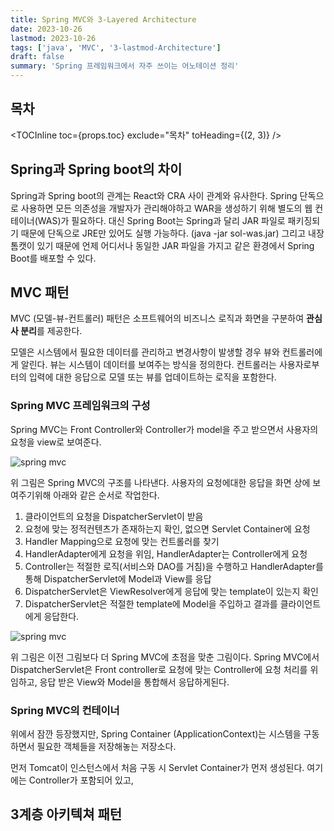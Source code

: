 ```yaml
---
title: Spring MVC와 3-Layered Architecture
date: 2023-10-26
lastmod: 2023-10-26
tags: ['java', 'MVC', '3-lastmod-Architecture']
draft: false
summary: 'Spring 프레임워크에서 자주 쓰이는 어노테이션 정리'
---
```


## 목차

<TOCInline toc={props.toc} exclude="목차" toHeading={(2, 3)} />

## Spring과 Spring boot의 차이

Spring과 Spring boot의 관계는 React와 CRA 사이 관계와 유사한다.
Spring 단독으로 사용하면 모든 의존성을 개발자가 관리해야하고 WAR을 생성하기 위해 별도의 웹 컨테이너(WAS)가 필요하다.
대신 Spring Boot는 Spring과 달리 JAR 파일로 패키징되기 때문에 단독으로 JRE만 있어도 실행 가능하다. (java -jar sol-was.jar)
그리고 내장 톰캣이 있기 때문에 언제 어디서나 동일한 JAR 파일을 가지고 같은 환경에서 Spring Boot를 배포할 수 있다.

## MVC 패턴

MVC (모델-뷰-컨트롤러) 패턴은 소프트웨어의 비즈니스 로직과 화면을 구분하여 **관심사 분리**를 제공한다.

모델은 시스템에서 필요한 데이터를 관리하고 변경사항이 발생할 경우 뷰와 컨트롤러에게 알린다. 뷰는 시스템이 데이터를 보여주는 방식을 정의한다.
컨트롤러는 사용자로부터의 입력에 대한 응답으로 모델 또는 뷰를 업데이트하는 로직을 포함한다.

### Spring MVC 프레임워크의 구성

Spring MVC는 Front Controller와 Controller가 model을 주고 받으면서 사용자의 요청을 view로 보여준다.

<img alt="spring mvc" src="/static/images/spring/spring-mvc-architecture.png" />

위 그림은 Spring MVC의 구조를 나타낸다. 사용자의 요청에대한 응답을 화면 상에 보여주기위해 아래와 같은 순서로 작업한다.

1. 클라이언트의 요청을 DispatcherServlet이 받음
2. 요청에 맞는 정적컨텐츠가 존재하는지 확인, 없으면 Servlet Container에 요청
3. Handler Mapping으로 요청에 맞는 컨트롤러를 찾기
4. HandlerAdapter에게 요청을 위임, HandlerAdapter는 Controller에게 요청
5. Controller는 적절한 로직(서비스와 DAO를 거침)을 수행하고 HandlerAdapter를 통해 DispatcherServlet에 Model과 View를 응답
6. DispatcherServlet은 ViewResolver에게 응답에 맞는 template이 있는지 확인
7. DispatcherServlet은 적절한 template에 Model을 주입하고 결과를 클라이언트에게 응답한다.

<img alt="spring mvc" src="/static/images/spring/spring-mvc.png" />

위 그림은 이전 그림보다 더 Spring MVC에 초점을 맞춘 그림이다.
Spring MVC에서 DispatcherServlet은 Front controller로 요청에 맞는 Controller에 요청 처리를 위임하고, 응답 받은 View와 Model을 통합해서 응답하게된다.

### Spring MVC의 컨테이너

위에서 잠깐 등장했지만, Spring Container (ApplicationContext)는 시스템을 구동하면서 필요한 객체들을 저장해놓는 저장소다.

먼저 Tomcat이 인스턴스에서 처음 구동 시 Servlet Container가 먼저 생성된다. 여기에는 Controller가 포함되어 있고,

## 3계층 아키텍쳐 패턴
